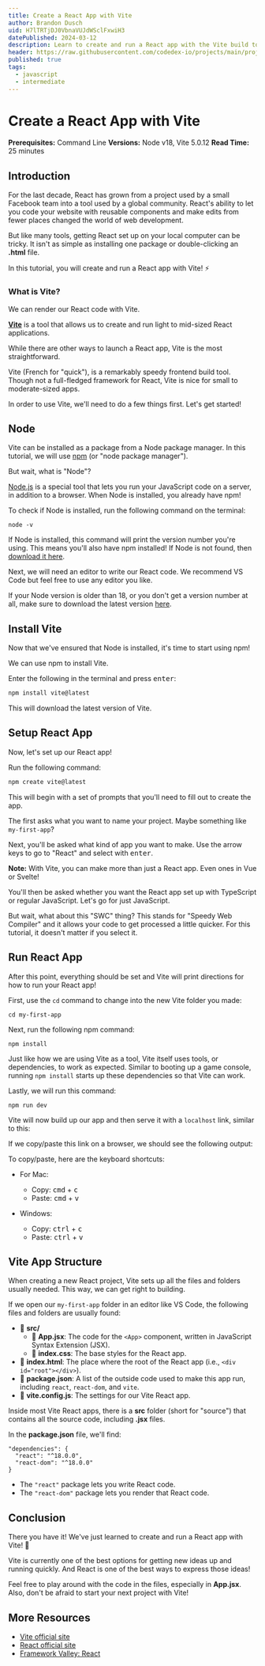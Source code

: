 ```yaml
---
title: Create a React App with Vite
author: Brandon Dusch
uid: H7lTRTjDJ0VbnaVUJdWSclFxwiH3
datePublished: 2024-03-12
description: Learn to create and run a React app with the Vite build tool.
header: https://raw.githubusercontent.com/codedex-io/projects/main/projects/create-a-react-app-with-vite/header.png
published: true
tags:
  - javascript
  - intermediate
---
```


<BannerImage
  link="https://raw.githubusercontent.com/codedex-io/projects/main/projects/create-a-react-app-with-vite/header.png"
  description="Title Image"
  uid={true}
  cl="for-sidebar"
/>

# Create a React App with Vite

<AuthorAvatar
  author_name="Brandon Dusch"
  author_avatar="/images/projects/authors/brandon_dusch.png"
  username="Dusch4593"
  uid={true}
/>

<BannerImage
  link="https://raw.githubusercontent.com/codedex-io/projects/main/projects/create-a-react-app-with-vite/header.png"
  description="Title Image"
  uid={true}
/>

**Prerequisites:** Command Line
**Versions:** Node v18, Vite 5.0.12
**Read Time:** 25 minutes

## Introduction

For the last decade, React has grown from a project used by a small Facebook team into a tool used by a global community. React's ability to let you code your website with reusable components and make edits from fewer places changed the world of web development.

But like many tools, getting React set up on your local computer can be tricky. It isn't as simple as installing one package or double-clicking an **.html** file.

In this tutorial, you will create and run a React app with Vite! ⚡

<ImageZoom src="https://raw.githubusercontent.com/codedex-io/projects/main/projects/create-a-react-app-with-vite/react-hero-image.jpeg" alt="React hero image" />

### What is Vite?

We can render our React code with Vite.

<ImageZoom src="https://raw.githubusercontent.com/codedex-io/projects/main/projects/create-a-react-app-with-vite/vite-logo.png" alt="Vite logo" />

[**Vite**](https://vitejs.dev/) is a tool that allows us to create and run light to mid-sized React applications.

While there are other ways to launch a React app, Vite is the most straightforward.

Vite (French for "quick"), is a remarkably speedy frontend build tool. Though not a full-fledged framework for React, Vite is nice for small to moderate-sized apps.

In order to use Vite, we'll need to do a few things first. Let's get started!

## Node

Vite can be installed as a package from a Node package manager. In this tutorial, we will use [npm](https://www.npmjs.com/) (or "node package manager").

But wait, what is "Node"?

[Node.js](https://nodejs.org/) is a special tool that lets you run your JavaScript code on a server, in addition to a browser. When Node is installed, you already have npm!

To check if Node is installed, run the following command on the terminal:

```
node -v
```

If Node is installed, this command will print the version number you're using. This means you'll also have npm installed! If Node is not found, then [download it here](https://nodejs.org/en/download). 

Next, we will need an editor to write our React code. We recommend VS Code but feel free to use any editor you like.

If your Node version is older than 18, or you don't get a version number at all, make sure to download the latest version [here](https://nodejs.org/en/download).

## Install Vite

Now that we've ensured that Node is installed, it's time to start using npm!

<ImageZoom src="https://raw.githubusercontent.com/codedex-io/projects/main/projects/create-a-react-app-with-vite/npm-logo.png" alt="npm logo" />

We can use npm to install Vite.

Enter the following in the terminal and press <kbd>enter</kbd>:

```js
npm install vite@latest
```

This will download the latest version of Vite.

## Setup React App

Now, let's set up our React app!

Run the following command:

```js
npm create vite@latest
```

This will begin with a set of prompts that you'll need to fill out to create the app.

The first asks what you want to name your project. Maybe something like `my-first-app`?

<ImageZoom src="https://raw.githubusercontent.com/codedex-io/projects/main/projects/create-a-react-app-with-vite/vite-prompt-1.png" alt="Prompt to name Vite project" />

Next, you'll be asked what kind of app you want to make. Use the arrow keys to go to "React" and select with <kbd>enter</kbd>.

<ImageZoom src="https://raw.githubusercontent.com/codedex-io/projects/main/projects/create-a-react-app-with-vite/vite-prompt-2.png" alt="Prompt to select React" />

**Note:** With Vite, you can make more than just a React app. Even ones in Vue or Svelte! 

You'll then be asked whether you want the React app set up with TypeScript or regular JavaScript. Let's go for just JavaScript.

<ImageZoom src="https://raw.githubusercontent.com/codedex-io/projects/main/projects/create-a-react-app-with-vite/vite-prompt-3.png" alt="Prompt to select JavaScript" />

But wait, what about this "SWC" thing? This stands for "Speedy Web Compiler" and it allows your code to get processed a little quicker. For this tutorial, it doesn't matter if you select it.

## Run React App

After this point, everything should be set and Vite will print directions for how to run your React app!

First, use the `cd` command to change into the new Vite folder you made:

```
cd my-first-app
```

Next, run the following npm command:

```
npm install
```

Just like how we are using Vite as a tool, Vite itself uses tools, or dependencies, to work as expected. Similar to booting up a game console, running `npm install` starts up these dependencies so that Vite can work.


Lastly, we will run this command:

```
npm run dev
```

Vite will now build up our app and then serve it with a `localhost` link, similar to this:

<ImageZoom src="https://raw.githubusercontent.com/codedex-io/projects/main/projects/create-a-react-app-with-vite/served-react-app-1.png" alt="Served React app, as seen from terminal" />

If we copy/paste this link on a browser, we should see the following output:

<ImageZoom src="https://raw.githubusercontent.com/codedex-io/projects/main/projects/create-a-react-app-with-vite/served-react-app-2.gif" alt="Served React app, as seen from the browser" />

To copy/paste, here are the keyboard shortcuts:

- For Mac:
  - Copy:   <kbd>cmd</kbd> + <kbd>c</kbd>
  - Paste: <kbd>cmd</kbd> + <kbd>v</kbd>

- Windows:
  - Copy: <kbd>ctrl</kbd> + <kbd>c</kbd>
  - Paste: <kbd>ctrl</kbd> + <kbd>v</kbd>

## Vite App Structure

When creating a new React project, Vite sets up all the files and folders usually needed. This way, we can get right to building.

If we open our `my-first-app` folder in an editor like VS Code, the following files and folders are usually found:

- 📂 **src/**
  - 📄 **App.jsx**: The code for the `<App>` component, written in JavaScript Syntax Extension (JSX).
  - 📄 **index.css**: The base styles for the React app.
- 📄 **index.html**: The place where the root of the React app (i.e., `<div id="root"></div>`).
- 📄 **package.json**: A list of the outside code used to make this app run, including `react`, `react-dom`, and `vite`.
- 📄 **vite.config.js**: The settings for our Vite React app.

Inside most Vite React apps, there is a  **src** folder (short for "source") that contains all the source code, including **.jsx** files.

In the **package.json** file, we'll find:

```
"dependencies": {
  "react": "^18.0.0",
  "react-dom": "^18.0.0"
}
```

- The `"react"` package lets you write React code.
- The `"react-dom"` package lets you render that React code.

## Conclusion

There you have it! We've just learned to create and run a React app with Vite! 🎉

Vite is currently one of the best options for getting new ideas up and running quickly. And React is one of the best ways to express those ideas!

Feel free to play around with the code in the files, especially in **App.jsx**. Also, don't be afraid to start your next project with Vite!

## More Resources

- [Vite official site](https://vitejs.dev/)
- [React official site](https://react.dev/)
- [Framework Valley: React](https://www.codedex.io/react)
